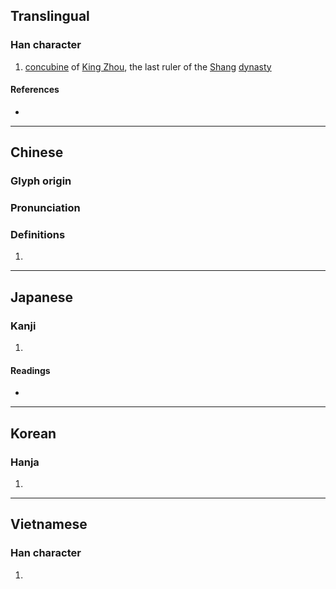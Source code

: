 {{character info}}
==Translingual==

===Han character===
{{Han char|rn=38|rad=女|as=05|sn=8|four=46410|canj=VAM|ids=⿰女旦}}

# [[concubine]] of [[w:King Zhou of Shang|King Zhou]], the last ruler of the [[w:Shang Dynasty|Shang]] [[dynasty]]

====References====
* {{Han ref|kx=0257.190|dkj=06129|dj=0522.150|hdz=21036.060|uh=59B2|ud=22962|bh=CC48|bd=52296}}

----

==Chinese==
{{zh-forms}}

===Glyph origin===
{{Han etym}}

===Pronunciation===
{{zh-pron
|m=dá
|c=daat3,taan2
|mc=y
|oc=y
|cat=
}}

===Definitions===
{{zh-hanzi}}

# {{rfdef|zh}}

----

==Japanese==

===Kanji===
{{ja-kanji|grade=|rs=女05}}

# {{rfdef|ja|sort=女05}}

====Readings====
* {{ja-readings
|goon=たち
|kanon=たつ
|kanyoon=だつ
|kun=}}

----

==Korean==

===Hanja===
{{ko-hanja|hangeul=달|rv=dal|mr=tal}}

# {{rfdef|ko|sort=女05}}

----

==Vietnamese==

===Han character===
{{vi-readings|reading=dát|rs=女05}}

# {{rfdef|vi|sort=女05}}